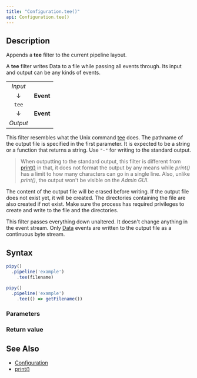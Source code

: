 ```yaml
---
title: "Configuration.tee()"
api: Configuration.tee()
---
```


## Description

Appends a **tee** filter to the current pipeline layout.

A **tee** filter writes Data to a file while passing all events through. Its input and output can be any kinds of events.

|          |           |
|:--------:|:---------:|
| _Input_  |           |
| ↓        | **Event** |
| `tee`    |           |
| ↓        | **Event** |
| _Output_ |           |

This filter resembles what the Unix command [tee](https://en.wikipedia.org/wiki/Tee_(command)) does. The pathname of the output file is specified in the first parameter. It is expected to be a string or a function that returns a string. Use `"-"` for writing to the standard output.

> When outputting to the standard output, this filter is different from [print()](/reference/api/Configuration/print) in that, it does not format the output by any means while _print()_ has a limit to how many characters can go in a single line. Also, unlike _print()_, the output won't be visible on the _Admin GUI_.

The content of the output file will be erased before writing. If the output file does not exist yet, it will be created. The directories containing the file are also created if not exist. Make sure the process has required privileges to create and write to the file and the directories.

This filter passes everything down unaltered. It doesn't change anything in the event stream. Only [Data](/reference/api/Data) events are written to the output file as a continuous byte stream.

## Syntax

``` js
pipy()
  .pipeline('example')
    .tee(filename)

pipy()
  .pipeline('example')
    .tee(() => getFilename())
```

### Parameters

<Parameters/>

### Return value

<ReturnValue/>

## See Also

* [Configuration](/reference/api/Configuration)
* [print()](/reference/api/Configuration/print)
